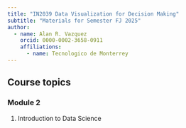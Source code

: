 ```yaml
---
title: "IN2039 Data Visualization for Decision Making"
subtitle: "Materials for Semester FJ 2025"
author: 
  - name: Alan R. Vazquez
    orcid: 0000-0002-3658-0911
    affiliations:
      - name: Tecnologico de Monterrey
---
```


## Course topics

### Module 2

1.  Introduction to Data Science
